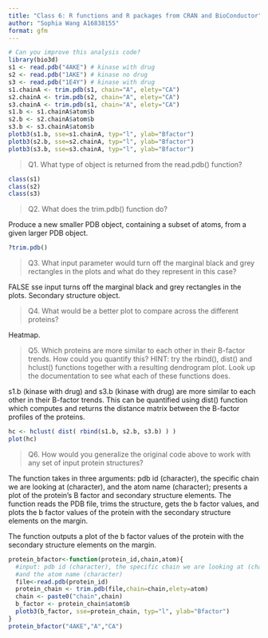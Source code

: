 ```yaml
---
title: "Class 6: R functions and R packages from CRAN and BioConductor"
author: "Sophia Wang A16838155"
format: gfm
---
```

```r
# Can you improve this analysis code?
library(bio3d)
s1 <- read.pdb("4AKE") # kinase with drug
s2 <- read.pdb("1AKE") # kinase no drug
s3 <- read.pdb("1E4Y") # kinase with drug
s1.chainA <- trim.pdb(s1, chain="A", elety="CA")
s2.chainA <- trim.pdb(s2, chain="A", elety="CA")
s3.chainA <- trim.pdb(s1, chain="A", elety="CA")
s1.b <- s1.chainA$atom$b
s2.b <- s2.chainA$atom$b
s3.b <- s3.chainA$atom$b
plotb3(s1.b, sse=s1.chainA, typ="l", ylab="Bfactor")
plotb3(s2.b, sse=s2.chainA, typ="l", ylab="Bfactor")
plotb3(s3.b, sse=s3.chainA, typ="l", ylab="Bfactor")
```
>Q1. What type of object is returned from the read.pdb() function? 

```r
class(s1)
class(s2)
class(s3)
```
>Q2. What does the trim.pdb() function do?

Produce a new smaller PDB object, containing a subset of atoms, from a given larger PDB object.

```r
?trim.pdb()
```

>Q3. What input parameter would turn off the marginal black and grey rectangles in the plots and what do they represent in this case?

FALSE sse input turns off the marginal black and grey rectangles in the plots. Secondary structure object.

>Q4. What would be a better plot to compare across the different proteins?

Heatmap.

>Q5. Which proteins are more similar to each other in their B-factor trends. How could you quantify this? HINT: try the rbind(), dist() and hclust() functions together with a resulting dendrogram plot. Look up the documentation to see what each of these functions does.

s1.b (kinase with drug) and s3.b (kinase with drug) are more similar to each other in their B-factor trends. This can be quantified using dist() function which computes and returns the distance matrix between the B-factor profiles of the proteins.

```r
hc <- hclust( dist( rbind(s1.b, s2.b, s3.b) ) )
plot(hc)
```

>Q6. How would you generalize the original code above to work with any set of input
protein structures?

The function takes in three arguments: pdb id (character), the specific chain we are looking at (character), and the atom name (character); presents a plot of the protein's B factor and secondary structure elements. The function reads the PDB file, trims the structure, gets the b factor values, and plots the b factor values of the protein with the secondary structure elements on the margin.

The function outputs a plot of the b factor values of the protein with the secondary structure elements on the margin.

```r
protein_bfactor<-function(protein_id,chain,atom){
  #input: pdb id (character), the specific chain we are looking at (character), 
  #and the atom name (character)
  file<-read.pdb(protein_id)
  protein_chain <- trim.pdb(file,chain=chain,elety=atom)
  chain <- paste0("chain",chain) 
  b_factor <- protein_chain$atom$b
  plotb3(b_factor, sse=protein_chain, typ="l", ylab="Bfactor")
}
protein_bfactor("4AKE","A","CA")
```



